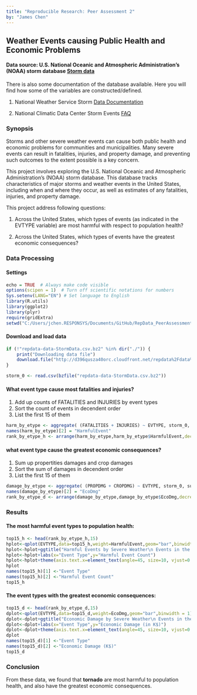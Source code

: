 ```yaml
---
title: "Reproducible Research: Peer Assessment 2"
by: "James Chen"
---
```


## Weather Events causing Public Health and Economic Problems

#### Data source: U.S. National Oceanic and Atmospheric Administration's (NOAA) storm database [Storm data](https://d396qusza40orc.cloudfront.net/repdata%2Fdata%2FStormData.csv.bz2)
There is also some documentation of the database available. Here you will find how some of the variables are constructed/defined.

1. National Weather Service Storm [Data Documentation](https://d396qusza40orc.cloudfront.net/repdata%2Fpeer2_doc%2Fpd01016005curr.pdf)

2. National Climatic Data Center Storm Events [FAQ](https://d396qusza40orc.cloudfront.net/repdata%2Fpeer2_doc%2FNCDC%20Storm%20Events-FAQ%20Page.pdf)

### Synopsis
Storms and other severe weather events can cause both public health and economic problems for communities and municipalities. Many severe events can result in fatalities, injuries, and property damage, and preventing such outcomes to the extent possible is a key concern.

This project involves exploring the U.S. National Oceanic and Atmospheric Administration's (NOAA) storm database. This database tracks characteristics of major storms and weather events in the United States, including when and where they occur, as well as estimates of any fatalities, injuries, and property damage.

This project address following questions:

1. Across the United States, which types of events (as indicated in the EVTYPE variable) are most harmful with respect to population health?

2. Across the United States, which types of events have the greatest economic consequences?

### Data Processing
#### Settings

```r
echo = TRUE  # Always make code visible
options(scipen = 1)  # Turn off scientific notations for numbers
Sys.setenv(LANG="EN") # Set language to English
library(R.utils)
library(ggplot2)
library(plyr)
require(gridExtra)
setwd("C:/Users/jchen.RESPONSYS/Documents/GitHub/RepData_PeerAssessment2")

```

#### Download and load data
```r
if (!"repdata-data-StormData.csv.bz2" %in% dir("./")) {
    print("Downloading data file")
    download.file("http://d396qusza40orc.cloudfront.net/repdata%2Fdata%2FStormData.csv.bz2", destfile = "repdata-data-StormData.csv.bz2")
}

storm_0 <- read.csv(bzfile("repdata-data-StormData.csv.bz2"))
```

#### What event type cause most fatalities and injuries?
1. Add up counts of FATALITIES and INJURIES by event types
2. Sort the count of events in decendent order
3. List the first 15 of them

```r
harm_by_etype <- aggregate( (FATALITIES + INJURIES) ~ EVTYPE, storm_0, sum)
names(harm_by_etype)[2] = "HarmfulEvent"
rank_by_etype_h <- arrange(harm_by_etype,harm_by_etype$HarmfulEvent,decreasing=T)
```
#### what event type cause the greatest economic consequences?
1. Sum up propertities damages and crop damages
2. Sort the sum of damages in decendent order
3. List the first 15 of them

```r
damage_by_etype <- aggregate( (PROPDMG + CROPDMG) ~ EVTYPE, storm_0, sum)
names(damage_by_etype)[2] = "EcoDmg"
rank_by_etype_d <- arrange(damage_by_etype,damage_by_etype$EcoDmg,decreasing=T)
```

### Results
#### The most harmful event types to population health:
```r
top15_h <- head(rank_by_etype_h,15)
hplot<-qplot(EVTYPE,data=top15_h,weight=HarmfulEvent,geom="bar",binwidth = 1)
hplot<-hplot+ggtitle("Harmful Events by Severe Weather\n Events in the U.S. from 1995 - 2011")
hplot<-hplot+labs(x="Event Type",y="Harmful Event Count")
hplot<-hplot+theme(axis.text.x=element_text(angle=45, size=10, vjust=0.5))
hplot
names(top15_h)[1] <-"Event Type"
names(top15_h)[2] <-"Harmful Event Count"
top15_h
```

#### The event types with the greatest economic consequences:
```r
top15_d <- head(rank_by_etype_d,15)
dplot<-qplot(EVTYPE,data=top15_d,weight=EcoDmg,geom="bar",binwidth = 1)
dplot<-dplot+ggtitle("Economic Damage by Severe Weather\n Events in the U.S. from 1995 - 2011")
dplot<-dplot+labs(x="Event Type",y="Economic Damage (in K$)")
dplot<-dplot+theme(axis.text.x=element_text(angle=45, size=10, vjust=0.5))
dplot
names(top15_d)[1] <-"Event Type"
names(top15_d)[2] <-"Economic Damage (K$)"
top15_d
```
### Conclusion  
From these data, we found that **tornado** are most harmful to population health, and also have the greatest economic consequences.

